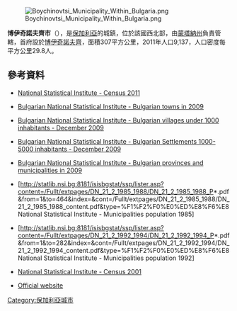 [[Image:Boychinovtsi_Municipality_Within_Bulgaria.png|right]]

{{Coord|43|31|N|23|23|E|display=title}}

'''博伊奇諾夫齊市'''（{{lang-bg|Бойчиновци}}），是[[保加利亞|保加利亞]]的城鎮，位於該國西北部，由[[蒙塔納州|蒙塔納州]]負責管轄，首府設於[[博伊奇諾夫齊|博伊奇諾夫齊]]，面積307平方公里，2011年人口9,137，人口密度每平方公里29.8人。

==參考資料==
*{{bg icon}}[http://www.nsi.bg/census2011/pagebg2.php?p2=36&sp2=91&SSPP2=92 National Statistical Institute - Census 2011]{{Wayback|url=http://www.nsi.bg/census2011/pagebg2.php?p2=36&sp2=91&SSPP2=92 |date=20110410214655 }}
*{{en icon}} [http://www.nsi.bg/otrasalen.php?otr=53&a1=1583&a2=1584&a3=1588#cont Bulgarian National Statistical Institute - Bulgarian towns in 2009]{{Wayback|url=http://www.nsi.bg/otrasalen.php?otr=53&a1=1583&a2=1584&a3=1588#cont |date=20101113165731 }}
*{{en icon}} [http://www.nsi.bg/nrnm/index.php?ezik=en&f=8&s=1&date=29.12.2010&e=1&s1=4&c1=2&a1=1000&c=0 Bulgarian National Statistical Institute - Bulgarian villages under 1000 inhabitants - December 2009]{{Wayback|url=http://www.nsi.bg/nrnm/index.php?ezik=en&f=8&s=1&date=29.12.2010&e=1&s1=4&c1=2&a1=1000&c=0 |date=20171110031811 }}
*{{en icon}} [http://www.nsi.bg/nrnm/index.php?ezik=en&f=8&s=1&date=29.12.2010&e=1&s1=4&c1=3&a1=1000&c=1&s2=4&c2=2&a2=5000 Bulgarian National Statistical Institute - Bulgarian Settlements 1000-5000 inhabitants - December 2009]{{Wayback|url=http://www.nsi.bg/nrnm/index.php?ezik=en&f=8&s=1&date=29.12.2010&e=1&s1=4&c1=3&a1=1000&c=1&s2=4&c2=2&a2=5000 |date=20171110031803 }}
*{{en icon}} [http://www.nsi.bg/otrasalen.php?otr=53&a1=1583&a2=1584&a3=1585#cont Bulgarian National Statistical Institute - Bulgarian provinces and municipalities in 2009]{{Wayback|url=http://www.nsi.bg/otrasalen.php?otr=53&a1=1583&a2=1584&a3=1585#cont |date=20101113165626 }}
*{{bg icon}}[http://statlib.nsi.bg:8181/isisbgstat/ssp/lister.asp?content=/Fullt/extpages/DN_21_2_1985_1988/DN_21_2_1985_1988_P*.pdf&from=1&to=464&index=&cont=/Fullt/extpages/DN_21_2_1985_1988/DN_21_2_1985_1988_content.pdf&type=%F1%F2%F0%E0%ED%E8%F6%E8 National Statistical Institute - Municipalities population 1985] {{Wayback|url=http://statlib.nsi.bg:8181/isisbgstat/ssp/lister.asp?content=%2FFullt%2Fextpages%2FDN_21_2_1985_1988%2FDN_21_2_1985_1988_P%2A.pdf&from=1&to=464&index=&cont=%2FFullt%2Fextpages%2FDN_21_2_1985_1988%2FDN_21_2_1985_1988_content.pdf&type=%F1%F2%F0%E0%ED%E8%F6%E8 |date=20120320152517 }}
*{{bg icon}}[http://statlib.nsi.bg:8181/isisbgstat/ssp/lister.asp?content=/Fullt/extpages/DN_21_2_1992_1994/DN_21_2_1992_1994_P*.pdf&from=1&to=282&index=&cont=/Fullt/extpages/DN_21_2_1992_1994/DN_21_2_1992_1994_content.pdf&type=%F1%F2%F0%E0%ED%E8%F6%E8 National Statistical Institute - Municipalities population 1992] {{Wayback|url=http://statlib.nsi.bg:8181/isisbgstat/ssp/lister.asp?content=%2FFullt%2Fextpages%2FDN_21_2_1992_1994%2FDN_21_2_1992_1994_P%2A.pdf&from=1&to=282&index=&cont=%2FFullt%2Fextpages%2FDN_21_2_1992_1994%2FDN_21_2_1992_1994_content.pdf&type=%F1%F2%F0%E0%ED%E8%F6%E8 |date=20140819072828 }}
*{{en icon}}[http://www.nsi.bg/Census_e/Census_e.htm National Statistical Institute - Census 2001]{{Wayback|url=http://www.nsi.bg/Census_e/Census_e.htm |date=20190107024322 }}
* [https://web.archive.org/web/20110429015504/http://www.boychinovtsi.bg/BG.php Official website] {{bg icon}}

{{Bulgaria-geo-stub}}
[[Category:保加利亞城市|Category:保加利亞城市]]